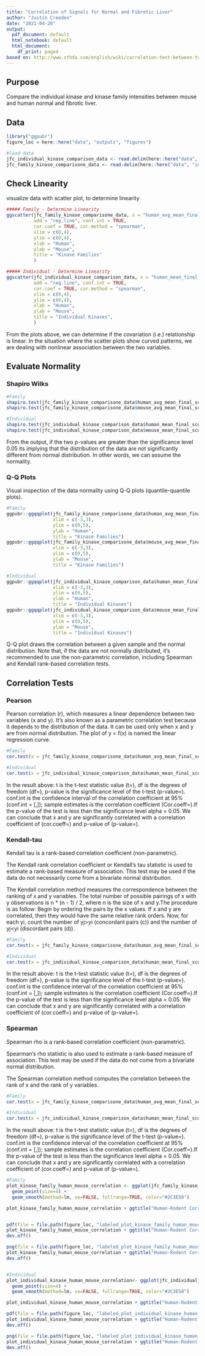 ```yaml
---
title: "Correlation of Signals for Normal and Fibrotic Liver"
author: "Justin Creeden"
date: "2021-04-20"
output:
  pdf_document: default
  html_notebook: default
  html_document:
    df_print: paged
based on: http://www.sthda.com/english/wiki/correlation-test-between-two-variables-in-r
---
```


## Purpose

Compare the individual kinase and kinase family intensities between mouse and human normal and fibrotic liver.

## Data

```r
library("ggpubr")
figure_loc = here::here("data", "outputs", "figures")
```

```r
#load data
jfc_individual_kinase_comparison_data <- read.delim(here::here("data", "inputs", "differential_reports", "individual-kinases.txt"))
jfc_family_kinase_comparisone_data <- read.delim(here::here("data", "inputs", "differential_reports", "reformatted-both-liver-fibrosis-vs-control.txt"))
```

## Check Linearity

visualize data with scatter plot, to determine linearity

```r
##### Family - Determine Linearity
ggscatter(jfc_family_kinase_comparisone_data, x = "human_avg_mean_final_score", y = "mouse_avg_mean_final_score", 
          add = "reg.line", conf.int = TRUE, 
          cor.coef = TRUE, cor.method = "spearman",
          xlim = c(0,4),
          ylim = c(0,4),
          xlab = "Human",
          ylab = "Mouse",
          title = "Kinase Families"
          )

##### Individual - Determine Linearity
ggscatter(jfc_individual_kinase_comparison_data, x = "human_mean_final_score", y = "mouse_mean_final_score", 
          add = "reg.line", conf.int = TRUE, 
          cor.coef = TRUE, cor.method = "spearman",
          xlim = c(0,4),
          ylim = c(0,4),
          xlab = "Human",
          ylab = "Mouse", 
          title = "Individual Kinases",
          )
```
From the plots above, we can determine if the covariation (i.e.) relationship is linear. In the situation where the scatter plots show curved patterns, we are dealing with nonlinear association between the two variables.

## Evaluate Normality

### Shapiro Wilks


```r
#Family
shapiro.test(jfc_family_kinase_comparisone_data$human_avg_mean_final_score)
shapiro.test(jfc_family_kinase_comparisone_data$mouse_avg_mean_final_score)

#Individual
shapiro.test(jfc_individual_kinase_comparison_data$human_mean_final_score)
shapiro.test(jfc_individual_kinase_comparison_data$mouse_mean_final_score)
```
From the output, if the two p-values are greater than the significance level 0.05 its implying that the distribution of the data are not significantly different from normal distribution. In other words, we can assume the normality.


### Q-Q Plots

Visual inspection of the data normality using Q-Q plots (quantile-quantile plots).

```r
#Family
ggpubr::ggqqplot(jfc_family_kinase_comparisone_data$human_avg_mean_final_score,
                 xlim = c(-3,3),
                 ylim = c(0,5),
                 ylab = "Human", 
                 title = "Kinase Families")
ggpubr::ggqqplot(jfc_family_kinase_comparisone_data$mouse_avg_mean_final_score, 
                 xlim = c(-3,3),
                 ylim = c(0,5),
                 ylab = "Mouse", 
                 title = "Kinase Families")

#Individual
ggpubr::ggqqplot(jfc_individual_kinase_comparison_data$human_mean_final_score, 
                 xlim = c(-3,3),
                 ylim = c(0,5),
                 ylab = "Human", 
                 title = "Individual Kinases")
ggpubr::ggqqplot(jfc_individual_kinase_comparison_data$mouse_mean_final_score, 
                 xlim = c(-3,3),
                 ylim = c(0,5),
                 ylab = "Mouse",
                 title = "Individual Kinases")
```

Q-Q plot draws the correlation between a given sample and the normal distribution. Note that, if the data are not normally distributed, it’s recommended to use the non-parametric correlation, including Spearman and Kendall rank-based correlation tests.



## Correlation Tests

### Pearson

Pearson correlation (r), which measures a linear dependence between two variables (x and y). It’s also known as a parametric correlation test because it depends to the distribution of the data. It can be used only when x and y are from normal distribution. The plot of y = f(x) is named the linear regression curve.

```r
#Family
cor.test(x = jfc_family_kinase_comparisone_data$human_avg_mean_final_score, y = jfc_family_kinase_comparisone_data$mouse_avg_mean_final_score, method = "pearson")

#Individual
cor.test(x = jfc_individual_kinase_comparison_data$human_mean_final_score, y = jfc_individual_kinase_comparison_data$mouse_mean_final_score, method = "pearson")
```

In the result above: t is the t-test statistic value (t=), df is the degrees of freedom (df=), p-value is the significance level of the t-test (p-value=). conf.int is the confidence interval of the correlation coefficient at 95% (conf.int = [,]); sample estimates is the correlation coefficient (Cor.coeff=).If the p-value of the test is less than the significance level alpha = 0.05. We can conclude that x and y are significantly correlated with a correlation coefficient of (cor.coeff=) and p-value of (p-value=).




### Kendall-tau

Kendall tau is a rank-based correlation coefficient (non-parametric). 

The Kendall rank correlation coefficient or Kendall’s tau statistic is used to estimate a rank-based measure of association. This test may be used if the data do not necessarily come from a bivariate normal distribution.

The Kendall correlation method measures the correspondence between the ranking of x and y variables. The total number of possible pairings of x with y observations is n * (n - 1) / 2, where n is the size of x and y.The procedure is as follow: Begin by ordering the pairs by the x values. If x and y are correlated, then they would have the same relative rank orders. Now, for each yi, count the number of yj>yi (concordant pairs (c)) and the number of yj<yi (discordant pairs (d)).

```r
#Family
cor.test(x = jfc_family_kinase_comparisone_data$human_avg_mean_final_score, y = jfc_family_kinase_comparisone_data$mouse_avg_mean_final_score, method = "kendall")

#Individual
cor.test(x = jfc_individual_kinase_comparison_data$human_mean_final_score, y = jfc_individual_kinase_comparison_data$mouse_mean_final_score, method = "kendall")
```

In the result above: t is the t-test statistic value (t=), df is the degrees of freedom (df=), p-value is the significance level of the t-test (p-value=). conf.int is the confidence interval of the correlation coefficient at 95% (conf.int = [,]); sample estimates is the correlation coefficient (Cor.coeff=).If the p-value of the test is less than the significance level alpha = 0.05. We can conclude that x and y are significantly correlated with a correlation coefficient of (cor.coeff=) and p-value of (p-value=).




### Spearman

Spearman rho is a rank-based correlation coefficient (non-parametric). 

Spearman’s rho statistic is also used to estimate a rank-based measure of association. This test may be used if the data do not come from a bivariate normal distribution.

The Spearman correlation method computes the correlation between the rank of x and the rank of y variables.

```r
#Family
cor.test(x = jfc_family_kinase_comparisone_data$human_avg_mean_final_score, y = jfc_family_kinase_comparisone_data$mouse_avg_mean_final_score, method = "spearman")

#Individual
cor.test(x = jfc_individual_kinase_comparison_data$human_mean_final_score, y = jfc_individual_kinase_comparison_data$mouse_mean_final_score, method = "spearman")
```

In the result above: t is the t-test statistic value (t=), df is the degrees of freedom (df=), p-value is the significance level of the t-test (p-value=). conf.int is the confidence interval of the correlation coefficient at 95% (conf.int = [,]); sample estimates is the correlation coefficient (Cor.coeff=).If the p-value of the test is less than the significance level alpha = 0.05. We can conclude that x and y are significantly correlated with a correlation coefficient of (cor.coeff=) and p-value of (p-value=).


```r
#Family
plot_kinase_family_human_mouse_correlation <- ggplot(jfc_family_kinase_comparisone_data, aes(x = human_avg_mean_final_score, y = mouse_avg_mean_final_score)) +
  geom_point(size=4) +
  geom_smooth(method=lm, se=FALSE, fullrange=TRUE, color="#2C3E50")

plot_kinase_family_human_mouse_correlation + ggtitle("Human-Rodent Correlation (Kinase families)") + xlab("Human kinase family score") + ylab("Rodent kinase family score")


pdf(file = file.path(figure_loc, "labeled_plot_kinase_family_human_mouse_correlation.pdf"), useDingbats = F, height = 10.25)
plot_kinase_family_human_mouse_correlation + ggtitle("Human-Rodent Correlation (Kinase families)") + xlab("Human kinase family score") + ylab("Rodent kinase family score")
dev.off()

png(file = file.path(figure_loc, "labeled_plot_kinase_family_human_mouse_correlation.png"), width = 20000,height = 10000,units = "px",pointsize = 12,res = 1200)
plot_kinase_family_human_mouse_correlation + ggtitle("Human-Rodent Correlation (Kinase families)") + xlab("Human kinase family score") + ylab("Rodent kinase family score")
dev.off()


#Individual
plot_individual_kinase_human_mouse_correlation<- ggplot(jfc_individual_kinase_comparison_data, aes(x = human_mean_final_score, y = mouse_mean_final_score)) +
  geom_point(size=4) +
  geom_smooth(method=lm, se=FALSE, fullrange=TRUE, color="#2C3E50")

plot_individual_kinase_human_mouse_correlation + ggtitle("Human-Rodent Correlation (Individual kinases)") + xlab("Human kinase score") + ylab("Rodent kinase score")

pdf(file = file.path(figure_loc, "labeled_plot_individual_kinase_human_mouse_correlation.pdf") ,useDingbats = F, height = 10.25)
plot_individual_kinase_human_mouse_correlation + ggtitle("Human-Rodent Correlation (Individual kinases)") + xlab("Human kinase score") + ylab("Rodent kinase score")
dev.off()

png(file = file.path(figure_loc, "labeled_plot_individual_kinase_human_mouse_correlation.png"), width = 20000,height = 10000,units = "px",pointsize = 12,res = 1200)
plot_individual_kinase_human_mouse_correlation + ggtitle("Human-Rodent Correlation (Individual kinases)") + xlab("Human kinase score") + ylab("Rodent kinase score")
dev.off()
```

